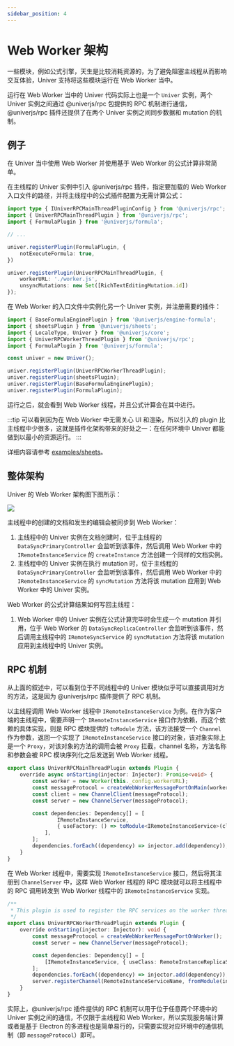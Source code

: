 ```yaml
---
sidebar_position: 4
---
```


# Web Worker 架构

一些模块，例如公式引擎，天生是比较消耗资源的，为了避免阻塞主线程从而影响交互体验，Univer 支持将这些模块运行在 Web Worker 当中。

运行在 Web Worker 当中的 Univer 代码实际上也是一个 `Univer` 实例，两个 Univer 实例之间通过 @univerjs/rpc 包提供的 RPC 机制进行通信，@univerjs/rpc 插件还提供了在两个 Univer 实例之间同步数据和 mutation 的机制。

## 例子

在 Univer 当中使用 Web Worker 并使用基于 Web Worker 的公式计算非常简单。

在主线程的 Univer 实例中引入 @univerjs/rpc 插件，指定要加载的 Web Worker 入口文件的路径，并将主线程中的公式插件配置为无需计算公式：

```ts
import type { IUniverRPCMainThreadPluginConfig } from '@univerjs/rpc';
import { UniverRPCMainThreadPlugin } from '@univerjs/rpc';
import { FormulaPlugin } from '@univerjs/formula';

// ...

univer.registerPlugin(FormulaPlugin, {
    notExecuteFormula: true,
})

univer.registerPlugin(UniverRPCMainThreadPlugin, {
    workerURL: './worker.js',
    unsyncMutations: new Set([RichTextEditingMutation.id])
});
```

在 Web Worker 的入口文件中实例化另一个 Univer 实例，并注册需要的插件：

```ts
import { BaseFormulaEnginePlugin } from '@univerjs/engine-formula';
import { sheetsPlugin } from '@univerjs/sheets';
import { LocaleType, Univer } from '@univerjs/core';
import { UniverRPCWorkerThreadPlugin } from '@univerjs/rpc';
import { FormulaPlugin } from '@univerjs/formula';

const univer = new Univer();

univer.registerPlugin(UniverRPCWorkerThreadPlugin);
univer.registerPlugin(sheetsPlugin);
univer.registerPlugin(BaseFormulaEnginePlugin);
univer.registerPlugin(FormulaPlugin);
```

运行之后，就会看到 Web Worker 线程，并且公式计算会在其中进行。

:::tip
可以看到因为在 Web Worker 中无需关心 UI 和渲染，所以引入的 plugin 比主线程中少很多，这就是插件化架构带来的好处之一：在任何环境中 Univer 都能做到以最小的资源运行。
:::

详细内容请参考 [examples/sheets](https://github.com/dream-num/univer/tree/dev/examples/sheets)。

## 整体架构

Univer 的 Web Worker 架构图下图所示：

<!-- docs/tldr/web-worker-architecture.tldr -->

![](/img/web-worker-architecture.png)

主线程中的创建的文档和发生的编辑会被同步到 Web Worker：

1. 主线程中的 Univer 实例在文档创建时，位于主线程的 `DataSyncPrimaryController` 会监听到该事件，然后调用 Web Worker 中的 `IRemoteInstanceService` 的 `createInstance` 方法创建一个同样的文档实例。
2. 主线程中的 Univer 实例在执行 mutation 时，位于主线程的 `DataSyncPrimaryController` 会监听到该事件，然后调用 Web Worker 中的 `IRemoteInstanceService` 的 `syncMutation` 方法将该 mutation 应用到 Web Worker 中的 Univer 实例。

Web Worker 的公式计算结果如何写回主线程：

1. Web Worker 中的 Univer 实例在公式计算完毕时会生成一个 mutation 并引用，位于 Web Worker 的 `DataSyncReplicaController` 会监听到该事件，然后调用主线程中的 `IRemoteSyncService` 的 `syncMutation` 方法将该 mutation 应用到主线程中的 Univer 实例。

## RPC 机制

从上面的叙述中，可以看到位于不同线程中的 Univer 模块似乎可以直接调用对方的方法，这是因为 @univerjs/rpc 插件提供了 RPC 机制。

以主线程调用 Web Worker 线程中 `IRemoteInstanceService` 为例。在作为客户端的主线程中，需要声明一个 `IRemoteInstanceService` 接口作为依赖，而这个依赖的具体实现，则是 RPC 模块提供的 `toModule` 方法，该方法接受一个 `Channel` 作为参数，返回一个实现了 `IRemoteInstanceService` 接口的对象，该对象实际上是一个 `Proxy`，对该对象的方法的调用会被 `Proxy` 拦截，channel 名称，方法名称和参数会被 RPC 模块序列化之后发送到 Web Worker 线程。

```ts
export class UniverRPCMainThreadPlugin extends Plugin {
    override async onStarting(injector: Injector): Promise<void> {
        const worker = new Worker(this._config.workerURL);
        const messageProtocol = createWebWorkerMessagePortOnMain(worker);
        const client = new ChannelClient(messageProtocol);
        const server = new ChannelServer(messageProtocol);

        const dependencies: Dependency[] = [
                IRemoteInstanceService,
                { useFactory: () => toModule<IRemoteInstanceService>(client.getChannel(RemoteInstanceServiceName)) },
            ],
        ];
        dependencies.forEach((dependency) => injector.add(dependency));
    }
}
```

在 Web Worker 线程中，需要实现 `IRemoteInstanceService` 接口，然后将其注册到 `ChannelServer` 中，这样 Web Worker 线程的 RPC 模块就可以将主线程中的 RPC 调用转发到 Web Worker 线程中的 `IRemoteInstanceService` 实现。

```ts
/**
 * This plugin is used to register the RPC services on the worker thread.
 */
export class UniverRPCWorkerThreadPlugin extends Plugin {
    override onStarting(injector: Injector): void {
        const messageProtocol = createWebWorkerMessagePortOnWorker();
        const server = new ChannelServer(messageProtocol);

        const dependencies: Dependency[] = [
            [IRemoteInstanceService, { useClass: RemoteInstanceReplicaService }],
        ];
        dependencies.forEach((dependency) => injector.add(dependency));
        server.registerChannel(RemoteInstanceServiceName, fromModule(injector.get(IRemoteInstanceService)));
    }
}
```

实际上，@univerjs/rpc 插件提供的 RPC 机制可以用于位于任意两个环境中的 Univer 实例之间的通信，不仅限于主线程和 Web Worker，所以实现服务端计算或者是基于 Electron 的多进程也是简单易行的，只需要实现对应环境中的通信机制（即 `messageProtocol`）即可。
